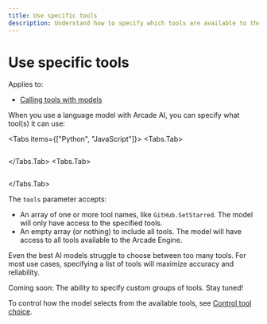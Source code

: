 ```yaml
---
title: Use specific tools
description: Understand how to specify which tools are available to the AI model
---
```



# Use specific tools

Applies to:

- [Calling tools with models](call-tools-with-models)

When you use a language model with Arcade AI, you can specify what tool(s) it can use:

<Tabs items={["Python", "JavaScript"]}>
<Tabs.Tab>
```python file=<rootDir>/examples/code/home/use-tools/call-tools-with-models/single_model_call.py#L14-L29 {11-14}
```
</Tabs.Tab>
<Tabs.Tab>
```js file=<rootDir>/examples/code/home/use-tools/call-tools-with-models/single_model_call.js#L13-L25 {11}
```
</Tabs.Tab>
</Tabs>

The `tools` parameter accepts:

- An array of one or more tool names, like `GitHub.SetStarred`. The model will only have access to the specified tools.
- An empty array (or nothing) to include all tools. The model will have access to all tools available to the Arcade Engine.

Even the best AI models struggle to choose between too many tools. For most use cases, specifying a list of tools will maximize accuracy and reliability.

<Tip>
  Coming soon: The ability to specify custom groups of tools. Stay tuned!
</Tip>

To control how the model selects from the available tools, see [Control tool choice](tool-choice).
